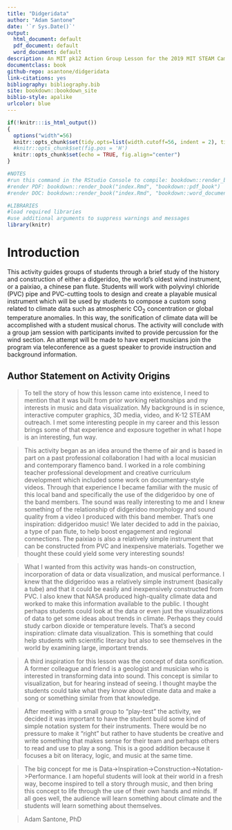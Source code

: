 ```yaml
--- 
title: "Didgeridata"
author: "Adam Santone"
date: '`r Sys.Date()`'
output:
  html_document: default
  pdf_document: default
  word_document: default
description: An MIT pk12 Action Group Lesson for the 2019 MIT STEAM Camp, Hong Kong
documentclass: book
github-repo: asantone/didgeridata
link-citations: yes
bibliography: bibliography.bib
site: bookdown::bookdown_site
biblio-style: apalike
urlcolor: blue
---
```

```r
if(!knitr:::is_html_output())
{
  options("width"=56)
  knitr::opts_chunk$set(tidy.opts=list(width.cutoff=56, indent = 2), tidy = TRUE)
  #knitr::opts_chunk$set(fig.pos = 'H')
  knitr::opts_chunk$set(echo = TRUE, fig.align="center")
}
```

```r
#NOTES
#run this command in the RStudio Console to compile: bookdown::render_book("index.Rmd")
#render PDF: bookdown::render_book("index.Rmd", "bookdown::pdf_book")
#render DOC: bookdown::render_book("index.Rmd", "bookdown::word_document2")

#LIBRARIES
#load required libraries
#use additional arguments to suppress warnings and messages
library(knitr)
```


# Introduction {-}

This activity guides groups of students through a brief study of the history and construction of either a didgeridoo, the world's oldest wind instrument, or a paixiao, a chinese pan flute. Students will work with polyvinyl chloride (PVC) pipe and PVC-cutting tools to design and create a playable musical instrument which will be used by students to compose a custom song related to climate data such as atmospheric CO$_{2}$ concentration or global temperature anomalies. In this way, the sonification of climate data will be accomplished with a student musical chorus. The activity will conclude with a group jam session with participants invited to provide percussion for the wind section. An attempt will be made to have expert musicians join the program via teleconference as a guest speaker to provide instruction and background information.

## Author Statement on Activity Origins

> To tell the story of how this lesson came into existence, I need to mention that it was built from prior working relationships and my interests in music and data visualization. My background is in science, interactive computer graphics, 3D media, video, and K-12 STEAM outreach. I met some interesting people in my career and this lesson brings some of that experience and exposure together in what I hope is an interesting, fun way. 

> This activity began as an idea around the theme of air and is based in part on a past professional collaboration I had with a local musician and contemporary flamenco band. I worked in a role combining teacher professional development and creative curriculum development which included some work on documentary-style videos. Through that experience I became familiar with the music of this local band and specifically the use of the didgeridoo by one of the band members. The sound was really interesting to me and I knew something of the relationship of didgeridoo morphology and sound quality from a video I produced with this band member. That's one inspiration: didgeridoo music! We later decided to add in the paixiao, a type of pan flute, to help boost engagement and regional connections. The paixiao is also a relatively simple instrument that can be constructed from PVC and inexpensive materials. Together we thought these could yield some very interesting sounds!

> What I wanted from this activity was hands-on construction, incorporation of data or data visualization, and musical performance. I knew that the didgeridoo was a relatively simple instrument (basically a tube) and that it could be easily and inexpensively constructed from PVC. I also knew that NASA produced high-quality climate data and worked to make this information available to the public. I thought perhaps students could look at the data or even just the visualizations of data to get some ideas about trends in climate. Perhaps they could study carbon dioxide or temperature levels. That's a second inspiration: climate data visualization. This is something that could help students with scientific literacy but also to see themselves in the world by examining large, important trends.

> A third inspiration for this lesson was the concept of data sonification. A former colleague and friend is a geologist and musician who is interested in transforming data into sound. This concept is similar to visualization, but for hearing instead of seeing. I thought maybe the students could take what they know about climate data and make a song or something similar from that knowledge. 

> After meeting with a small group to "play-test" the activity, we decided it was important to have the student build some kind of simple notation system for their instruments. There would be no pressure to make it "right" but rather to have students be creative and write something that makes sense for their team and perhaps others to read and use to play a song. This is a good addition because it focuses a bit on literacy, logic, and music at the same time. 

> The big concept for me is Data->Inspiration->Construction->Notation->Performance. I am hopeful students will look at their world in a fresh way, become inspired to tell a story through music, and then bring this concept to life through the use of their own hands and minds. If all goes well, the audience will learn something about climate and the students will learn something about themselves. 

> Adam Santone, PhD


